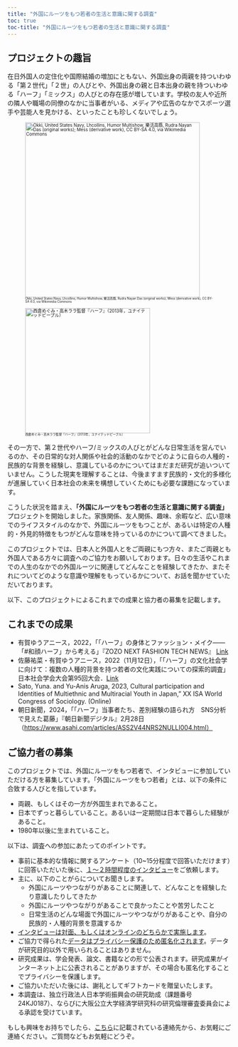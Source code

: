 ```yaml
---
title: "外国にルーツをもつ若者の生活と意識に関する調査"
toc: true
toc-title: "外国にルーツをもつ若者の生活と意識に関する調査"
---
```


## プロジェクトの趣旨

在日外国人の定住化や国際結婚の増加にともない、外国出身の両親を持ついわゆる「第２世代」「２世」の人びとや、外国出身の親と日本出身の親を持ついわゆる「ハーフ」「ミックス」の人びとの存在感が増しています。学校の友人や近所の隣人や職場の同僚のなかに当事者がいる、メディアや広告のなかでスポーツ選手や芸能人を見かける、といったことも珍しくないでしょう。

::: {layout-ncol="2" style="font-size: 70%; line-height:1.0"}
![[Okki, United States Navy, Lhcollins, Humor Multishow, 樂活高縣, Rudra Nayan Das (original works); Mess (derivative work), CC BY-SA 4.0, via Wikimedia Commons]{style="font-size: 70%; line-height:1.0"}](img/Hafu_Collage.jpg){fig-align="center" width="393"}

![[西倉めぐみ・高木ララ監督『ハーフ』（2013年，ユナイテッドピープル）]{style="font-size: 70%; line-height:1.0"}](img/hafu1.jpg){fig-align="center" width="281"}
:::

その一方で、第２世代やハーフ/ミックスの人びとがどんな日常生活を営んでいるのか、その日常的な対人関係や社会的活動のなかでどのように自らの人種的・民族的な背景を経験し、意識しているのかについてはまだまだ研究が追いついていません。こうした現実を理解することは、今後ますます民族的・文化的多様化が進展していく日本社会の未来を構想していくためにも必要な課題になっています。

こうした状況を踏まえ、**「外国にルーツをもつ若者の生活と意識に関する調査」**プロジェクトを開始しました。家族関係、友人関係、趣味、余暇など、広い意味でのライフスタイルのなかで、外国にルーツをもつことが、あるいは特定の人種的・外見的特徴をもつがどんな意味を持っているのかについて調べてきました。

このプロジェクトでは、日本人と外国人とをご両親にもつ方々、またご両親とも外国人である方々に調査へのご協力をお願いしております。日々の生活やこれまでの人生のなかでの外国ルーツに関連してどんなことを経験してきたか、またそれについてどのような意識や理解をもっているかについて、お話を聞かせていただいております。

以下、このプロジェクトによるこれまでの成果と協力者の募集を記載します。

## これまでの成果

-   有賀ゆうアニース，2022，「「ハーフ」の身体とファッション・メイク――「#和顔ハーフ」から考える」『ZOZO NEXT FASHION TECH NEWS』 [Link](https://fashiontechnews.zozo.com/series/series_fashion_technology/ariga_yu_anis)
-   佐藤祐菜・有賀ゆうアニース，2022（11月12日），「「ハーフ」の文化社会学に向けて：複数の人種的背景を持つ若者の文化実践についての探索的調査」日本社会学会大会第95回大会．[Link](https://jss-sociology.org/other/20220928post-13540/#108)
-   Sato, Yuna. and Yu-Anis Aruga, 2023, Cultural participation and Identities of Multiethnic and Multiracial Youth in Japan,” XX ISA World Congress of Sociology. (Online)
-   朝日新聞，2024，「「ハーフ」当事者たち、差別経験の語られ方　SNS分析で見えた葛藤」『朝日新聞デジタル』2月28日 （<https://www.asahi.com/articles/ASS2V44NRS2NULLI004.html）>

## ご協力者の募集

このプロジェクトでは、外国にルーツをもつ若者で、インタビューに参加していただける方を募集しています。「外国にルーツをもつ若者」とは、以下の条件に合致する人びとを指しています。

-   両親、もしくはその一方が外国生まれであること。
-   日本でずっと暮らしていること。あるいは一定期間は日本で暮らした経験があること。
-   1980年以後に生まれていること。

以下は、調査への参加にあたってのポイントです。

-   事前に基本的な情報に関するアンケート（10\~15分程度で回答いただけます）に回答いただいた後に、[１〜２時間程度のインタビュー]{.underline}をご依頼します。
-   主に、以下のことがらについてお聞きします。
    -   外国にルーツやつながりがあることに関連して、どんなことを経験したり意識したりしてきたか
    -   外国にルーツやつながりがあることで良かったことや苦労したこと
    -   日常生活のどんな場面で外国にルーツやつながりがあることや、自分の民族的・人種的背景を意識するか
-   [インタビューは対面、もしくはオンラインのどちらかで実施します]{.underline}。
-   ご協力で得られた[データはプライバシー保護のため匿名化されます]{.underline}。データが研究目的以外で用いられることはありません。
-   研究成果は、学会発表、論文、書籍などの形で公表されます。研究成果がインターネット上に公表されることがありますが、その場合も匿名化することでプライバシーを保護します。
-   ご協力いただいた後には、謝礼としてギフトカードを贈呈いたします。
-   本調査は、独立行政法人日本学術振興会の研究助成（課題番号 24KJ0187）、ならびに大阪公立大学経済学研究科の研究倫理審査委員会による承認を受けています。

もしも興味をお持ちでしたら、[こちら](contact.qmd)に記載されている連絡先から、お気軽にご連絡ください。ご質問などもお気軽にどうぞ。
